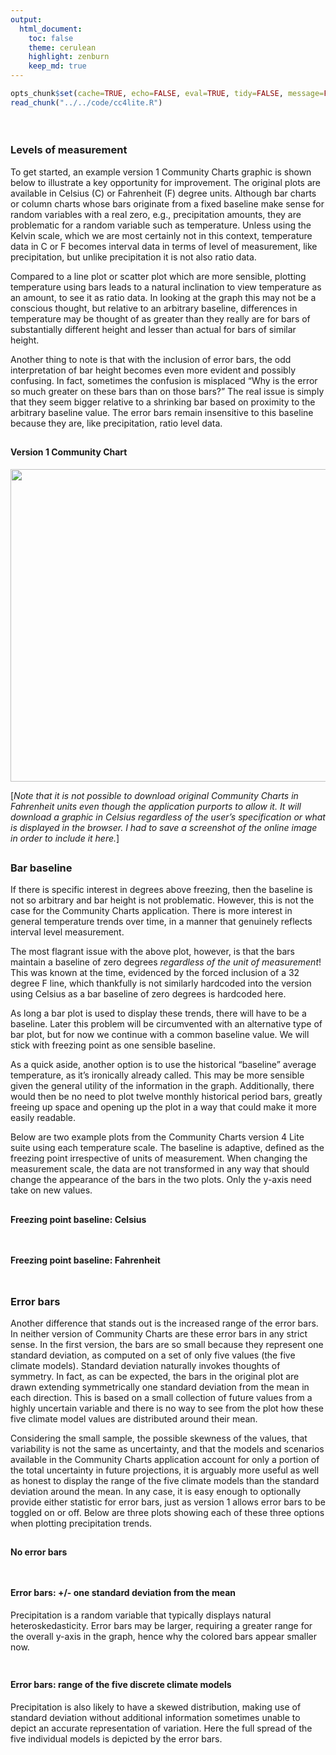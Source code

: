 ```yaml
---
output:
  html_document:
    toc: false
    theme: cerulean
    highlight: zenburn
    keep_md: true
---
```


```r
opts_chunk$set(cache=TRUE, echo=FALSE, eval=TRUE, tidy=FALSE, message=FALSE, warning=FALSE, results="asis", comment=NA)
read_chunk("../../code/cc4lite.R")
```

```r
```

```r
```

##
##
### Levels of measurement

To get started, an example version 1 Community Charts graphic is shown below to illustrate a key opportunity for improvement.
The original plots are available in Celsius (C) or Fahrenheit (F) degree units.
Although bar charts or column charts whose bars originate from a fixed baseline make sense for random variables with a real zero,
e.g., precipitation amounts, they are problematic for a random variable such as temperature.
Unless using the Kelvin scale, which we are most certainly not in this context, temperature data in C or F becomes interval data in terms of level of measurement, like precipitation,
but unlike precipitation it is not also ratio data.

Compared to a line plot or scatter plot which are more sensible, plotting temperature using bars leads to a natural inclination to view temperature as an amount,
to see it as ratio data.
In looking at the graph this may not be a conscious thought, but relative to an arbitrary baseline,
differences in temperature may be thought of as greater than they really are for bars of substantially different height and lesser than actual for bars of similar height.

Another thing to note is that with the inclusion of error bars, the odd interpretation of bar height becomes even more evident and possibly confusing.
In fact, sometimes the confusion is misplaced "Why is the error so much greater on these bars than on those bars?"
The real issue is simply that they seem bigger relative to a shrinking bar based on proximity to the arbitrary baseline value.
The error bars remain insensitive to this baseline because they are, like precipitation, ratio level data.

##
#### Version 1 Community Chart

<img src="img/v1_ex1.png" height="500" width="900">

[*Note that it is not possible to download original Community Charts in Fahrenheit units even though the application purports to allow it.
It will download a graphic in Celsius regardless of the user's specification or what is displayed in the browser.
I had to save a screenshot of the online image in order to include it here.*]

##
### Bar baseline

If there is specific interest in degrees above freezing, then the baseline is not so arbitrary and bar height is not problematic.
However, this is not the case for the Community Charts application.
There is more interest in general temperature trends over time, in a manner that genuinely reflects interval level measurement.

The most flagrant issue with the above plot, however, is that the bars maintain a baseline of zero degrees *regardless of the unit of measurement*!
This was known at the time, evidenced by the forced inclusion of a 32 degree F line, which thankfully is not similarly hardcoded into the version using Celsius as a bar baseline of zero degrees is hardcoded here.

As long a bar plot is used to display these trends, there will have to be a baseline.
Later this problem will be circumvented with an alternative type of bar plot, but for now we continue with a common baseline value.
We will stick with freezing point as one sensible baseline.

As a quick aside, another option is to use the historical "baseline" average temperature, as it's ironically already called.
This may be more sensible given the general utility of the information in the graph.
Additionally, there would then be no need to plot twelve monthly historical period bars, greatly freeing up space and opening up the plot in a way that could make it more easily readable.

Below are two example plots from the Community Charts version 4 Lite suite using each temperature scale.
The baseline is adaptive, defined as the freezing point irrespective of units of measurement.
When changing the measurement scale, the data are not transformed in any way that should change the appearance of the bars in the two plots.
Only the y-axis need take on new values.

##
#### Freezing point baseline: Celsius

```r
```

##
#### Freezing point baseline: Fahrenheit

```r
```

##
### Error bars

Another difference that stands out is the increased range of the error bars.
In neither version of Community Charts are these error bars in any strict sense.
In the first version, the bars are so small because they represent one standard deviation, as computed on a set of only five values (the five climate models).
Standard deviation naturally invokes thoughts of symmetry.
In fact, as can be expected, the bars in the original plot are drawn extending symmetrically one standard deviation from the mean in each direction.
This is based on a small collection of future values from a highly uncertain variable and there is no way to see from the plot how these five climate model values are distributed around their mean.

Considering the small sample, the possible skewness of the values, that variability is not the same as uncertainty,
and that the models and scenarios available in the Community Charts application account for only a portion of the total uncertainty in future projections,
it is arguably more useful as well as honest to display the range of the five climate models than the standard deviation around the mean.
In any case, it is easy enough to optionally provide either statistic for error bars, just as version 1 allows error bars to be toggled on or off.
Below are three plots showing each of these three options when plotting precipitation trends.

##
#### No error bars

```r
```

##
#### Error bars: +/- one standard deviation from the mean

Precipitation is a random variable that typically displays natural heteroskedasticity.
Error bars may be larger, requiring a greater range for the overall y-axis in the graph, hence why the colored bars appear smaller now.

```r
```

##
#### Error bars: range of the five discrete climate models

Precipitation is also likely to have a skewed distribution, making use of standard deviation without additional information sometimes unable to depict an accurate representation of variation.
Here the full spread of the five individual models is depicted by the error bars.

```r
```

<style>iframe.rChart{ width: 100%; height: 500px;}</style>

